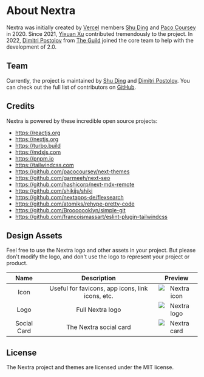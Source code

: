 # About Nextra

Nextra was initially created by [Vercel](https://vercel.com) members
[Shu Ding](https://twitter.com/shuding_) and
[Paco Coursey](https://twitter.com/pacocoursey) in 2020. Since 2021,
[Yixuan Xu](https://twitter.com/yixuanxu94) contributed tremendously to the
project. In 2022, [Dimitri Postolov](https://twitter.com/B2o5T) from
[The Guild](https://the-guild.dev) joined the core team to help with the
development of 2.0.

## Team

Currently, the project is maintained by [Shu Ding](https://twitter.com/shuding_)
and [Dimitri Postolov](https://twitter.com/B2o5T). You can check out the full
list of contributors on
[GitHub](https://github.com/shuding/nextra/graphs/contributors).

## Credits

Nextra is powered by these incredible open source projects:

- https://reactjs.org
- https://nextjs.org
- https://turbo.build
- https://mdxjs.com
- https://pnpm.io
- https://tailwindcss.com
- https://github.com/pacocoursey/next-themes
- https://github.com/garmeeh/next-seo
- https://github.com/hashicorp/next-mdx-remote
- https://github.com/shikijs/shiki
- https://github.com/nextapps-de/flexsearch
- https://github.com/atomiks/rehype-pretty-code
- https://github.com/Brooooooklyn/simple-git
- https://github.com/francoismassart/eslint-plugin-tailwindcss

## Design Assets

Feel free to use the Nextra logo and other assets in your project. But please
don't modify the logo, and don't use the logo to represent your project or
product.

|    Name     |                   Description                    |           Preview            |
| :---------: | :----------------------------------------------: | :--------------------------: |
|    Icon     | Useful for favicons, app icons, link icons, etc. | ![Nextra icon](/favicon.svg) |
|    Logo     |                 Full Nextra logo                 |  ![Nextra logo](/logo.svg)   |
| Social Card |              The Nextra social card              |   ![Nextra card](/og.jpeg)   |

## License

The Nextra project and themes are licensed under the MIT license.
